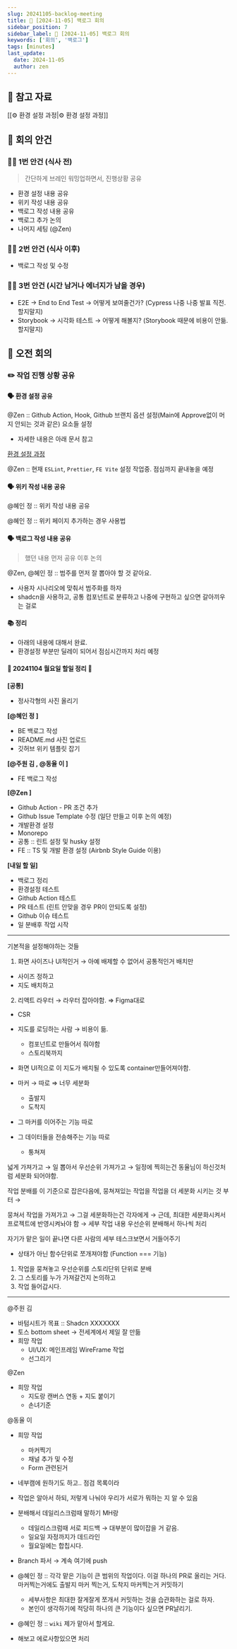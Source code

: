 ```yaml
---
slug: 20241105-backlog-meeting
title: 📝 [2024-11-05] 백로그 회의
sidebar_position: 7
sidebar_label: 📝 [2024-11-05] 백로그 회의
keywords: ['회의', '백로그']
tags: [minutes]
last_update:
  date: 2024-11-05
  author: zen
---
```


## 📝 참고 자료

[[⚙️ 환경 설정 과정|⚙️ 환경 설정 과정]]


## 📝 회의 안건

### 🧑‍💻 1번 안건 (식사 전)

> 간단하게 브레인 워밍업하면서, 진행상황 공유
>
- 환경 설정 내용 공유
- 위키 작성 내용 공유
- 백로그 작성 내용 공유
- 백로그 추가 논의
- 나머지 세팅 (@Zen)

### 🧑‍💻 2번 안건 (식사 이후)

- 백로그 작성 및 수정

### 🧑‍💻 3번 안건 (시간 남거나 에너지가 남을 경우)

- E2E → End to End Test → 어떻게 보여줄건가? (Cypress 나중 나중 발표 직전. 할지말지)
- Storybook → 시각화 테스트 → 어떻게 해볼지? (Storybook 때문에 비용이 안듦. 할지말지)

## 📝 오전 회의

### ✏️ 작업 진행 상황 공유

#### 🗣️ 환경 설정 공유

@Zen :: Github Action, Hook, Github 브랜치 옵션 설정(Main에 Approve없이 머지 안되는 것과 같은) 요소들 설정

- 자세한 내용은 아래 문서 참고

[환경 설정 과정](https://www.notion.so/134b1b2b6491805a9ecec64c898bfddd?pvs=21)

@Zen :: 현재 `ESLint`, `Prettier`, `FE Vite` 설정 작업중. 점심까지 끝내놓을 예정

#### 🗣️ 위키 작성 내용 공유

@혜인 정 :: 위키 작성 내용 공유

@혜인 정 :: 위키 페이지 추가하는 경우 사용법

#### 🗣️ 백로그 작성 내용 공유

> 했던 내용 먼저 공유 이후 논의
>

@Zen, @혜인 정  :: 범주를 먼저 잘 뽑아야 할 것 같아요.

- 사용자 시나리오에 맞춰서 범주화를 하자
- shadcn을 사용하고, 공통 컴포넌트로 분류하고 나중에 구현하고 싶으면 갈아끼우는 걸로

#### 📚 정리

- 아래의 내용에 대해서 완료.
- 환경설정 부분만 딜레이 되어서 점심시간까지 처리 예정

#### **📝 20241104 월요일 할일 정리 📝**

**[공통]**

  - 정사각형의 사진 올리기

**[@혜인 정 ]**

  - BE 백로그 작성
  - README.md 사진 업로드
  - 깃허브 위키 템플릿 잡기

**[@주원 김 , @동율 이 ]**

  - FE 백로그 작성

**[@Zen ]**

  - Github Action - PR 조건 추가
  - Github Issue Template 수정 (일단 만들고 이후 논의 예정)
  - 개발환경 설정
  - Monorepo
  - 공통 :: 린트 설정 및 husky 설정
  - FE :: TS 및 개발 환경 설정 (Airbnb Style Guide 이용)

**[내일 할 일]**

  - 백로그 정리
  - 환경설정 테스트
  - Github Action 테스트
  - PR 테스트 (린트 안맞을 경우 PR이 안되도록 설정)
  - Github 이슈 테스트
  - 일 분배후 작업 시작

---

기본적을 설정해야하는 것들

1. 화면 사이즈나 UI적인거 → 아예 배제할 수 없어서 공통적인거 배치만
 - 사이즈 정하고
 - 지도 배치하고
2. 리액트 라우터 → 라우터 잡아야함. ⇒ Figma대로
 - CSR

- 지도를 로딩하는 사람 → 비용이 듦.
  - 컴포넌트로 만들어서 줘야함
  - 스토리북까지
- 화면 UI적으로 이 지도가 배치될 수 있도록 container만들어져야함.

- 마커 → 따로 ⇒ 너무 세분화
  - 출발지
  - 도착지
- 그 마커를 이어주는 기능 따로
- 그 데이터들을 전송해주는 기능 따로
  - 퉁쳐져

넓게 가져가고 → 일 뽑아서 우선순위 가져가고 → 일정에 찍히는건 동율님이 하신것처럼 세분화 되어야함.

작업 분배를 이 기준으로 잡은다음에, 뭉쳐져있는 작업을 작업을 더 세분화 시키는 것 부터 →

뭉쳐서 작업을 가져가고 → 그걸 세분화하는건 각자에게 → 근데, 최대한 세분화시켜서 프로젝트에 반영시켜놔야 함 → 세부 작업 내용 우선순위 분배해서 하나씩 처리

자기가 맡은 일이 끝나면 다른 사람의 세부 테스크보면서 거들어주기

- 상태가 아닌 함수단위로 쪼개져야함 (Function === 기능)

1. 작업을 뭉쳐놓고 우선순위를 스토리단위 단위로 분배
2. 그 스토리를 누가 가져갈건지 논의하고
3. 작업 들어갑시다.

---

@주원 김

- 바텀시트가 목표 :: Shadcn XXXXXXX
- 토스 bottom sheet → 전세계에서 제일 잘 만듦
- 희망 작업
  - UI/UX: 메인프레임 WireFrame 작업
  - 선그리기

@Zen

- 희망 작업
  - 지도랑 캔버스 연동 + 지도 붙이기
  - 손녀기준

@동율 이

- 희망 작업
  - 마커찍기
  - 채널 추가 및 수정
  - Form 관련된거

- 네부캠에 원하기도 하고.. 점검 목록이라
- 작업은 알아서 하되, 저렇게 나눠야 우리가 서로가 뭐하는 지 알 수 있음
- 분배해서 데일리스크럼때 말하기 MH랑
  - 데일리스크럼때 서로 피드백 → 대부분이 많이잡을 거 같음.
  - 일요일 자정까지가 데드라인
  - 월요일에는 합칩시다.
- Branch 파서 → 계속 여기에 push

- @혜인 정 :: 각각 맡은 기능이 큰 범위의 작업이다. 이걸 하나의 PR로 올리는 거다. 마커찍는거에도 출발지 마커 찍는거, 도착지 마커찍는거 커밋하기
  - 세부사항은 최대한 잘게잘게 쪼개서 커밋하는 것을 습관화하는 걸로 하자.
  - 본인이 생각하기에 적당히 하나의 큰 기능이다 싶으면 PR날리기.
- @혜인 정 :: `wiki` 제가 맡아서 할게요.

- 해보고 에로사항있으면 처리